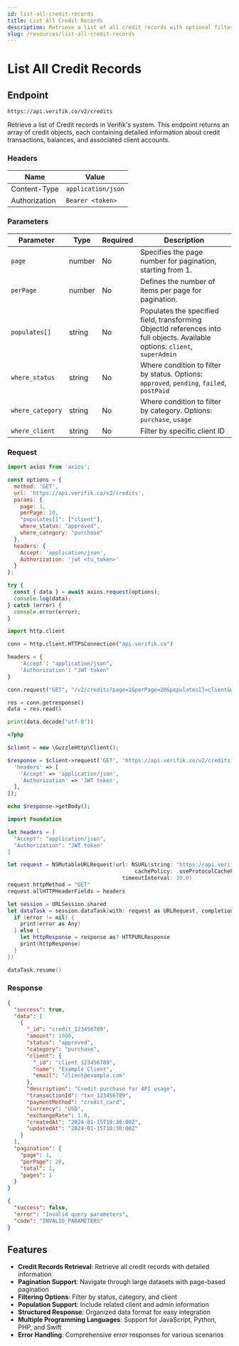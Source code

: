 ```yaml
---
id: list-all-credit-records
title: List All Credit Records
description: Retrieve a list of all credit records with optional filtering and pagination
slug: /resources/list-all-credit-records
---
```



# List All Credit Records

## Endpoint

```
https://api.verifik.co/v2/credits
```

Retrieve a list of Credit records in Verifik's system. This endpoint returns an array of credit objects, each containing detailed information about credit transactions, balances, and associated client accounts.

### Headers

| Name          | Value              |
| ------------- | ------------------ |
| Content-Type  | `application/json` |
| Authorization | `Bearer <token>`   |

### Parameters

| Parameter     | Type   | Required | Description                                                                                    |
| ------------- | ------ | -------- | ---------------------------------------------------------------------------------------------- |
| `page`        | number | No       | Specifies the page number for pagination, starting from 1.                                    |
| `perPage`     | number | No       | Defines the number of items per page for pagination.                                          |
| `populates[]` | string | No       | Populates the specified field, transforming ObjectId references into full objects. Available options: `client`, `superAdmin` |
| `where_status` | string | No       | Where condition to filter by status. Options: `approved`, `pending`, `failed`, `postPaid` |
| `where_category` | string | No       | Where condition to filter by category. Options: `purchase`, `usage` |
| `where_client` | string | No       | Filter by specific client ID |

### Request

<Tabs>
  <TabItem value="javascript" label="JavaScript">

```javascript
import axios from 'axios';

const options = {
  method: 'GET',
  url: 'https://api.verifik.co/v2/credits',
  params: {
    page: 1,
    perPage: 20,
    "populates[]": ["client"],
    where_status: "approved",
    where_category: "purchase"
  },
  headers: {
    Accept: 'application/json',
    Authorization: 'jwt <tu_token>'
  }
};

try {
  const { data } = await axios.request(options);
  console.log(data);
} catch (error) {
  console.error(error);
}
```

  </TabItem>
  <TabItem value="python" label="Python">

```python
import http.client

conn = http.client.HTTPSConnection("api.verifik.co")

headers = {
    'Accept': "application/json",
    'Authorization': "JWT token"
}

conn.request("GET", "/v2/credits?page=1&perPage=20&populates[]=client&where_status=approved&where_category=purchase", headers=headers)

res = conn.getresponse()
data = res.read()

print(data.decode("utf-8"))
```

  </TabItem>
  <TabItem value="php" label="PHP">

```php
<?php

$client = new \GuzzleHttp\Client();

$response = $client->request('GET', 'https://api.verifik.co/v2/credits?page=1&perPage=20&populates[]=client&where_status=approved&where_category=purchase', [
  'headers' => [
    'Accept' => 'application/json',
    'Authorization' => 'JWT token',
  ],
]);

echo $response->getBody();
```

  </TabItem>
  <TabItem value="swift" label="Swift">

```swift
import Foundation

let headers = [
  "Accept": "application/json",
  "Authorization": "JWT token"
]

let request = NSMutableURLRequest(url: NSURL(string: "https://api.verifik.co/v2/credits?page=1&perPage=20&populates[]=client&where_status=approved&where_category=purchase")! as URL,
                                        cachePolicy: .useProtocolCachePolicy,
                                    timeoutInterval: 10.0)
request.httpMethod = "GET"
request.allHTTPHeaderFields = headers

let session = URLSession.shared
let dataTask = session.dataTask(with: request as URLRequest, completionHandler: { (data, response, error) -> Void in
  if (error != nil) {
    print(error as Any)
  } else {
    let httpResponse = response as? HTTPURLResponse
    print(httpResponse)
  }
})

dataTask.resume()
```

  </TabItem>
</Tabs>

### Response

<Tabs>
  <TabItem value="200" label="200">

```json
{
  "success": true,
  "data": [
    {
      "_id": "credit_123456789",
      "amount": 1000,
      "status": "approved",
      "category": "purchase",
      "client": {
        "_id": "client_123456789",
        "name": "Example Client",
        "email": "client@example.com"
      },
      "description": "Credit purchase for API usage",
      "transactionId": "txn_123456789",
      "paymentMethod": "credit_card",
      "currency": "USD",
      "exchangeRate": 1.0,
      "createdAt": "2024-01-15T10:30:00Z",
      "updatedAt": "2024-01-15T10:30:00Z"
    }
  ],
  "pagination": {
    "page": 1,
    "perPage": 20,
    "total": 1,
    "pages": 1
  }
}
```

  </TabItem>
  <TabItem value="400" label="400">

```json
{
  "success": false,
  "error": "Invalid query parameters",
  "code": "INVALID_PARAMETERS"
}
```

  </TabItem>
</Tabs>

## Features

-   **Credit Records Retrieval**: Retrieve all credit records with detailed information
-   **Pagination Support**: Navigate through large datasets with page-based pagination
-   **Filtering Options**: Filter by status, category, and client
-   **Population Support**: Include related client and admin information
-   **Structured Response**: Organized data format for easy integration
-   **Multiple Programming Languages**: Support for JavaScript, Python, PHP, and Swift
-   **Error Handling**: Comprehensive error responses for various scenarios
